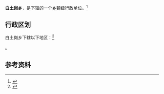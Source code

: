 {{中国乡级行政区|64/01/81/201/000}}

'''白土岗乡'''，是{{PRC admin/fullname|64/01/81/201/000|3}}下辖的一个[[乡镇|乡镇]]级行政单位。<ref>{{PRC admin/ref sgc|{{PRC admin/parent|64/01/81/201/000}}}}</ref>

== 行政区划 ==

白土岗乡下辖以下地区：<ref>{{PRC admin/ref sgc|64/01/81/201/000}}</ref>

{{PRC admin/children|64/01/81/201/000}}。

== 参考资料 ==

{{reflist}}

{{行政区划小作品}}
{{PRC admin/navcat|64/01/81/201/000}}